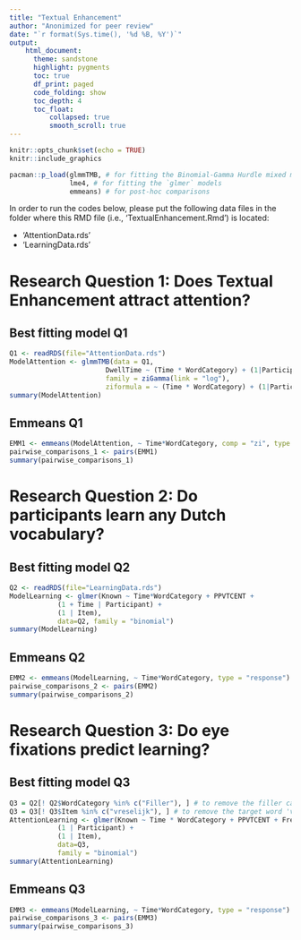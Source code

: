 ---
title: "Textual Enhancement"
author: "Anonimized for peer review"
date: "`r format(Sys.time(), '%d %B, %Y')`"
output: 
    html_document:
      theme: sandstone
      highlight: pygments
      toc: true
      df_print: paged
      code_folding: show
      toc_depth: 4 
      toc_float: 
          collapsed: true
          smooth_scroll: true
---

```{r setup, include=FALSE}
knitr::opts_chunk$set(echo = TRUE)
knitr::include_graphics 
```

```{r packages, echo=T, message=F}
pacman::p_load(glmmTMB, # for fitting the Binomial-Gamma Hurdle mixed model
               lme4, # for fitting the `glmer` models 
               emmeans) # for post-hoc comparisons
```

In order to run the codes below, please put the following data files in the folder where this RMD file (i.e., 'TextualEnhancement.Rmd') is located:

- 'AttentionData.rds'
- 'LearningData.rds'

# Research Question 1: Does Textual Enhancement attract attention?

## Best fitting model Q1
```{r, Model for Attention and Skipping}
Q1 <- readRDS(file="AttentionData.rds")
ModelAttention <- glmmTMB(data = Q1,
                        DwellTime ~ (Time * WordCategory) + (1|Participant) + (1|Item), 
                        family = ziGamma(link = "log"),
                        ziformula = ~ (Time * WordCategory) + (1|Participant) + (1|Item)) # binomial part, using the same predictors as the main model 
summary(ModelAttention)
```
## Emmeans Q1
```{r}
EMM1 <- emmeans(ModelAttention, ~ Time*WordCategory, comp = "zi", type = "response") # Calculate EMMs
pairwise_comparisons_1 <- pairs(EMM1)
summary(pairwise_comparisons_1)
```

# Research Question 2: Do participants learn any Dutch vocabulary?

## Best fitting model Q2
```{r, Model for Learning}
Q2 <- readRDS(file="LearningData.rds")
ModelLearning <- glmer(Known ~ Time*WordCategory + PPVTCENT +
            (1 + Time | Participant) +
            (1 | Item),
            data=Q2, family = "binomial")
summary(ModelLearning)
```
## Emmeans Q2
```{r}
EMM2 <- emmeans(ModelLearning, ~ Time*WordCategory, type = "response") # Calculate EMMs
pairwise_comparisons_2 <- pairs(EMM2)
summary(pairwise_comparisons_2)
```

# Research Question 3: Do eye fixations predict learning?

## Best fitting model Q3
```{r, Model for Attention and Learning}
Q3 = Q2[! Q2$WordCategory %in% c("Filler"), ] # to remove the filler category (for which there is no eye data)
Q3 = Q3[! Q3$Item %in% c("vreselijk"), ] # to remove the target word 'vreselijk' which did not occur in the last episode (and for which there is no posttest eye data)
AttentionLearning <- glmer(Known ~ Time * WordCategory + PPVTCENT + Freq_epAll + 
            (1 | Participant) +
            (1 | Item),
            data=Q3,
            family = "binomial")
summary(AttentionLearning)
```

## Emmeans Q3
```{r}
EMM3 <- emmeans(ModelLearning, ~ Time*WordCategory, type = "response") # Calculate EMMs
pairwise_comparisons_3 <- pairs(EMM3)
summary(pairwise_comparisons_3)
```

